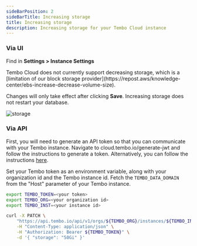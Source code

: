 ```yaml
---
sideBarPosition: 2
sideBarTitle: Increasing storage
title: Increasing storage
description: Increasing storage for your Tembo Cloud instance
---
```



### Via UI

Find in **Settings > Instance Settings**

<Callout variant='warning'>
	Tembo Cloud does not currently support decreasing storage, which is a [limitation of our block storage provider](https://repost.aws/knowledge-center/ebs-increase-decrease-volume-size).
</Callout>

Changes will only take effect after clicking **Save**. Increasing storage does not restart your database.

![storage](./storage.png)

### Via API

First, you will need to generate an API token so that you can communicate with your Tembo instance. Navigate to cloud.tembo.io/generate-jwt and follow the instructions to generate a token. Alternatively, you can follow the instructions [here](/docs/development/api).

Set your Tembo token as an environment variable, along with your organization id and the Tembo instance id. Fetch the `TEMBO_DATA_DOMAIN` from the "Host" parameter of your Tembo instance.

```bash
export TEMBO_TOKEN=<your token>
export TEMBO_ORG=<your organization id>
export TEMBO_INST=<your instance id>

curl -X PATCH \
	"https://api.tembo.io/api/v1/orgs/${TEMBO_ORG}/instances/${TEMBO_INST}" \
	-H "Content-Type: application/json" \
	-H "Authorization: Bearer ${TEMBO_TOKEN}" \
	-d '{ "storage": "50Gi" }'
```
